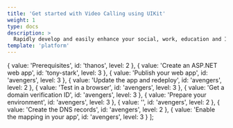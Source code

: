 ```yaml
---
title: 'Get started with Video Calling using UIKit'
weight: 1
type: docs
description: >
  Rapidly develop and easily enhance your social, work, education and IoT apps with face-to-face interaction.
template: 'platform'
---
```



  {
    value: 'Prerequisites',
    id: 'thanos',
    level: 2
  },
  {
    value: 'Create an ASP.NET web app',
    id: 'tony-stark',
    level: 3
  },
  {
    value: 'Publish your web app',
    id: 'avengers',
    level: 3
  },
  {
    value: 'Update the app and redeploy',
    id: 'avengers',
    level: 2
  },
  {
    value: 'Test in a browser',
    id: 'avengers',
    level: 3
  },
  {
    value: 'Get a domain verification ID',
    id: 'avengers',
    level: 3
  },
  {
    value: 'Prepare your environment',
    id: 'avengers',
    level: 3
  },
  {
    value: '',
    id: 'avengers',
    level: 2
  },
  {
    value: 'Create the DNS records',
    id: 'avengers',
    level: 2
  },
  {
    value: 'Enable the mapping in your app',
    id: 'avengers',
    level: 3
  }
];

<GetStartedUIKit product="Video Calling" company="Agora" sdk="Video SDK" client="app" />
